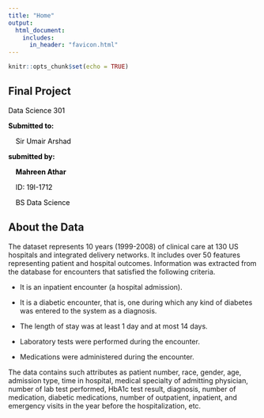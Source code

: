 ```yaml
---
title: "Home"
output: 
  html_document:
    includes:
      in_header: "favicon.html"
---
```

```r
knitr::opts_chunk$set(echo = TRUE)
```

## Final Project
<p style="color:black; margin-left:0%; font-family: 50px;">Data Science 301</p>
<p style="color:black; margin-left:0%; font-family: 35px"><strong>Submitted to: </strong></p>
<p style="color:black; margin-left:3%; font-family: 35px">Sir Umair Arshad</p>

<p style="color:black; margin-left:0%"><strong>submitted by: </strong></p>
<p style="color:black; margin-left:3%"><strong>Mahreen Athar</strong></p>
<p style="color:black; margin-left:3%">ID: 19I-1712</p>
<p style="color:black; margin-left:3%">BS Data Science</p>





## About the Data

The dataset represents 10 years (1999-2008) of clinical care at 130 US hospitals and integrated delivery networks. It includes over 50 features representing patient and hospital outcomes. Information was extracted from the database for encounters that satisfied the following criteria.

  + It is an inpatient encounter (a hospital admission).
  
  + It is a diabetic encounter, that is, one during which any kind of             diabetes was entered to the system as a diagnosis.
  
  + The length of stay was at least 1 day and at most 14 days.
  
  + Laboratory tests were performed during the encounter.
  
  + Medications were administered during the encounter.
  
The data contains such attributes as patient number, race, gender, age, admission type, time in hospital, medical specialty of admitting physician, number of lab test performed, HbA1c test result, diagnosis, number of medication, diabetic medications, number of outpatient, inpatient, and emergency visits in the year before the hospitalization, etc.
